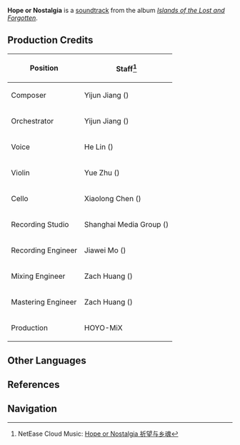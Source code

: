 {{Soundtrack Infobox
|title          =
|image          = Islands of the Lost and Forgotten.png
|album          = Islands of the Lost and Forgotten
|disc           = 2
|number         = 52
|featured       =
|featured2      =
|featured3      =
|featured_disc  =
|featured_disc2 =
|featured_disc3 =
|youtube_id     = ydB3GkMzDig
|youtube_time   = 1
|spotify_id     = 5wH1dfNeJcLXF3w92ioxBI
|played_in      = Enkanomiya
|during         = [[Enkanomiya]]
|domain         =
|previous       = The Realm of Tokoyo
|next           = Chrysalis Suspirii
}}
{{Description|In the abyss of the white night, my homeland slumbers.|[https://twitter.com/GenshinImpact/status/1514815781057404938 Twitter]}}
'''Hope or Nostalgia''' is a [[soundtrack]] from the album ''[[Islands of the Lost and Forgotten]]''.

==Production Credits==
{| class="wikitable" style="text-align:left; height:0.5em"
! Position
! Staff<ref>NetEase Cloud Music: [https://music.163.com/#/song?id=1937114373 Hope or Nostalgia 祈望与乡魂]</ref>
|-
! Composer
| Yijun Jiang ({{Lang|zh=姜以君|mini=1}})
|-
! Orchestrator
| Yijun Jiang ({{Lang|zh=姜以君|mini=1}})
|-
! Voice
| He Lin ({{Lang|zh=林禾|mini=1}})
|-
! Violin
| Yue Zhu ({{Lang|zh=朱玥|mini=1}})
|-
! Cello
| Xiaolong Chen ({{Lang|zh=陈小龙|mini=1}})
|-
! Recording Studio
| Shanghai Media Group ({{Lang|zh=上海广播大厦|mini=1}})
|-
! Recording Engineer
| Jiawei Mo ({{Lang|zh=莫家伟|mini=1}})
|-
! Mixing Engineer
| Zach Huang ({{Lang|zh=黄巍|mini=1}})
|-
! Mastering Engineer
| Zach Huang ({{Lang|zh=黄巍|mini=1}})
|-
! Production
| HOYO-MiX
|}
<!--
==Videos==
<gallery hideaddbutton="true" captionalign="center">
</gallery>

==Trivia==
-->
==Other Languages==
{{Other Languages
|default_hidden = 1
|en      = Hope or Nostalgia
|zhs     = 祈望与乡魂
|zhs_rm  = Qíwàng Yǔ Xiāng Hún
|ja      = 祈望と故郷の魂
|ja_rm   = Kibou to Furusato no Tamashii{{Assumed}}
}}

==References==
{{Reflist}}

==Navigation==
{{Soundtrack Navbox|Islands of the Lost and Forgotten}}